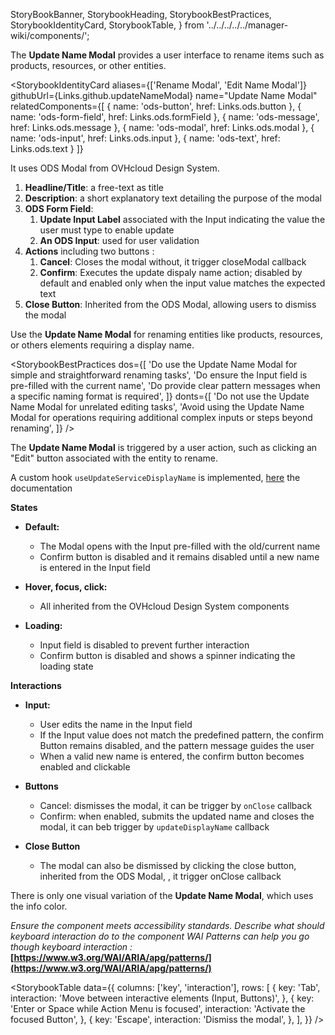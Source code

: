   StoryBookBanner,
  StorybookHeading,
  StorybookBestPractices,
  StorybookIdentityCard,
  StorybookTable,
} from '../../../../../manager-wiki/components/';

<Meta title="Core/Manager React Components/Templates/Update Name Modal/Documentation" />

<StoryBookBanner of={meta} />

The **Update Name Modal** provides a user interface to rename items such as products, resources, or other entities.

<StorybookHeading label="Overview" level={2} />

<StorybookIdentityCard
  aliases={['Rename Modal', 'Edit Name Modal']}
  githubUrl={Links.github.updateNameModal}
  name="Update Name Modal"
  relatedComponents={[
    { name: 'ods-button', href: Links.ods.button },
    { name: 'ods-form-field', href: Links.ods.formField },
    { name: 'ods-message', href: Links.ods.message },
    { name: 'ods-modal', href: Links.ods.modal },
    { name: 'ods-input', href: Links.ods.input },
    { name: 'ods-text', href: Links.ods.text }
  ]}
>

It uses ODS Modal from OVHcloud Design System.

</StorybookIdentityCard>

<StorybookHeading label="Anatomy" level={2} />

1. **Headline/Title**: a free-text as title
2. **Description**: a short explanatory text detailing the purpose of the modal
3. **ODS Form Field**:
   1. **Update Input Label** associated with the Input indicating the value the user must type to enable update
   2. **An ODS Input**: used for user validation
4. **Actions** including two buttons :
   1. **Cancel**: Closes the modal without, it trigger closeModal callback
   2. **Confirm**: Executes the update dispaly name action; disabled by default and enabled only when the input value matches the expected text
5. **Close Button**: Inherited from the ODS Modal, allowing users to dismiss the modal

<StorybookHeading label="Usage" level={2} />

Use the **Update Name Modal** for renaming entities like products, resources, or others elements requiring a display name.

<StorybookHeading label="Dos & Don'ts" level={2} />

<StorybookBestPractices
  dos={[
    'Do use the Update Name Modal for simple and straightforward renaming tasks',
    'Do ensure the Input field is pre-filled with the current name',
    'Do provide clear pattern messages when a specific naming format is required',
  ]}
  donts={[
    'Do not use the Update Name Modal for unrelated editing tasks',
    'Avoid using the Update Name Modal for operations requiring additional complex inputs or steps beyond renaming',
  ]}
/>

<StorybookHeading label="Placement" level={2} />

The **Update Name Modal** is triggered by a user action, such as clicking an "Edit" button associated with the entity to rename.

<StorybookHeading label="Api Service" level={2} />

A custom hook `useUpdateServiceDisplayName` is implemented, [here](/docs/hooks-useupdateservicename--technical-information) the documentation

<StorybookHeading label="Behaviour" level={2} />

**States**

- **Default:**

  - The Modal opens with the Input pre-filled with the old/current name
  - Confirm button is disabled and it remains disabled until a new name is entered in the Input field

- **Hover, focus, click:**

  - All inherited from the OVHcloud Design System components

- **Loading:**
  - Input field is disabled to prevent further interaction
  - Confirm button is disabled and shows a spinner indicating the loading state

**Interactions**

- **Input:**

  - User edits the name in the Input field
  - If the Input value does not match the predefined pattern, the confirm Button remains disabled, and the pattern message guides the user
  - When a valid new name is entered, the confirm button becomes enabled and clickable

- **Buttons**

  - Cancel: dismisses the modal, it can be trigger by `onClose` callback
  - Confirm: when enabled, submits the updated name and closes the modal, it can beb trigger by `updateDisplayName` callback

- **Close Button**
  - The modal can also be dismissed by clicking the close button, inherited from the ODS Modal, , it trigger onClose callback

<StorybookHeading label="Variations" level={2} />

There is only one visual variation of the **Update Name Modal**, which uses the info color.

<StorybookHeading label="Accessibility" level={2} />

_Ensure the component meets accessibility standards.
Describe what should keyboard interaction do to the component
WAI Patterns can help you go though keyboard interaction :_ **[https://www.w3.org/WAI/ARIA/apg/patterns/](https://www.w3.org/WAI/ARIA/apg/patterns/)**

<StorybookTable
  data={{
    columns: ['key', 'interaction'],
    rows: [
      {
        key: 'Tab',
        interaction: 'Move between interactive elements (Input, Buttons)',
      },
      {
        key: 'Enter or Space while Action Menu is focused',
        interaction: 'Activate the focused Button',
      },
      {
        key: 'Escape',
        interaction: 'Dismiss the modal',
      },
    ],
  }}
/>
